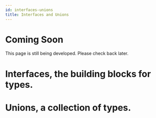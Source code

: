```yaml
---
id: interfaces-unions
title: Interfaces and Unions
---
```


# Coming Soon

This page is still being developed. Please check back later.

# Interfaces, the building blocks for types.

# Unions, a collection of types.
